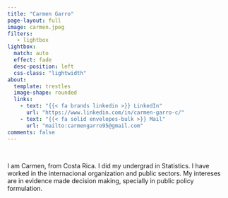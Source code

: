 ```yaml
---
title: "Carmen Garro"
page-layout: full
image: carmen.jpeg
filters:
   - lightbox
lightbox: 
  match: auto
  effect: fade
  desc-position: left
  css-class: "lightwidth"
about:
  template: trestles
  image-shape: rounded
  links:
    - text: "{{< fa brands linkedin >}} LinkedIn"
      url: "https://www.linkedin.com/in/carmen-garro-c/"
    - text: "{{< fa solid envelopes-bulk >}} Mail"
      url: "mailto:carmengarro95@gmail.com"
comments: false
---
```


 

I am Carmen, from Costa Rica. I did my undergrad in Statistics. I have worked in the internacional organization and public sectors. My intereses are in evidence made decision making, specially in public policy formulation.




